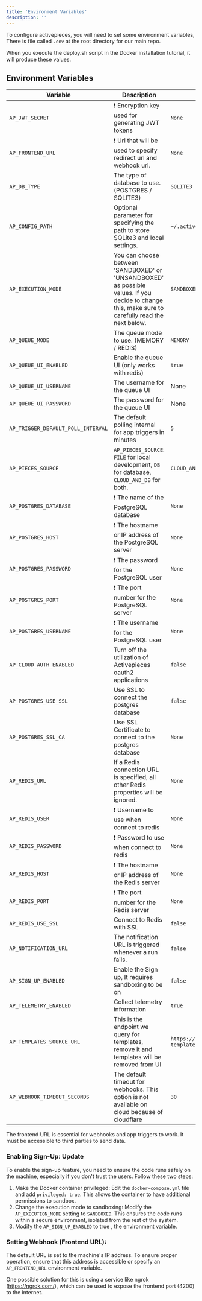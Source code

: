 ```yaml
---
title: 'Environment Variables'
description: ''
---
```


To configure activepieces, you will need to set some environment variables, There is file called `.env` at the root directory for our main repo.

<Tip>
  When you execute the deploy.sh script in the Docker installation tutorial, it
  will produce these values.
</Tip>

## Environment Variables

| Variable                           | Description                                                                                   | Default Value                                          | Example                                                      |
| ---------------------------------- | --------------------------------------------------------------------------------------------- | ------------------------------------------------------ | ------------------------------------------------------------ |
| `AP_JWT_SECRET`                    | ❗️ Encryption key used for generating JWT tokens                                             | `None`                                                 | https://demo.activepieces.com                                |
| `AP_FRONTEND_URL`                  | ❗️ Url that will be used to specify redirect url and webhook url.                            | `None`                                                 | https://demo.activepieces.com/api                            |
| `AP_DB_TYPE`                       | The type of database to use. (POSTGRES / SQLITE3)                                             | `SQLITE3`                                              |
| `AP_CONFIG_PATH`                   | Optional parameter for specifying the path to store SQLite3 and local settings.               | `~/.activepieces`                                      |
| `AP_EXECUTION_MODE`                |  You can choose between 'SANDBOXED' or 'UNSANDBOXED' as possible values. If you decide to change this, make sure to carefully read the next below. | `SANDBOXED`                |
| `AP_QUEUE_MODE`                    | The queue mode to use. (MEMORY / REDIS)                                                       | `MEMORY`                                               |
| `AP_QUEUE_UI_ENABLED`              | Enable the queue UI (only works with redis)                                                   | `true`                                                 |
| `AP_QUEUE_UI_USERNAME`             | The username for the queue UI                                                                 | None                                                   |
| `AP_QUEUE_UI_PASSWORD`             | The password for the queue UI                                                                 | None                                                   |
| `AP_TRIGGER_DEFAULT_POLL_INTERVAL` | The default polling internal for app triggers in minutes                                      | `5`                                                    |
| `AP_PIECES_SOURCE`                 | `AP_PIECES_SOURCE`: `FILE` for local development, `DB` for database, `CLOUD_AND_DB` for both. | `CLOUD_AND_DB`
| `AP_POSTGRES_DATABASE`             | ❗️ The name of the PostgreSQL database                                                       | `None`                                                 |
| `AP_POSTGRES_HOST`                 | ❗️ The hostname or IP address of the PostgreSQL server                                       | `None`                                                 |
| `AP_POSTGRES_PASSWORD`             | ❗️ The password for the PostgreSQL user                                                      | `None`                                                 |
| `AP_POSTGRES_PORT`                 | ❗️ The port number for the PostgreSQL server                                                 | `None`                                                 |
| `AP_POSTGRES_USERNAME`             | ❗️ The username for the PostgreSQL user                                                      | `None`                                                 |
| `AP_CLOUD_AUTH_ENABLED`            | Turn off the utilization of Activepieces oauth2 applications                                  | `false`                                                |
| `AP_POSTGRES_USE_SSL`              | Use SSL to connect the postgres database                                                      | `false`                                                |
| `AP_POSTGRES_SSL_CA`               | Use SSL Certificate to connect to the postgres database                                       | `None`                                                 |
| `AP_REDIS_URL`                     | If a Redis connection URL is specified, all other Redis properties will be ignored.           | `None`                                                 |
| `AP_REDIS_USER`                    | ❗️ Username to use when connect to redis                                                     | `None`                                                 |
| `AP_REDIS_PASSWORD`                | ❗️ Password to use when connect to redis                                                     | `None`                                                 |
| `AP_REDIS_HOST`                    | ❗️ The hostname or IP address of the Redis server                                            | `None`                                                 |
| `AP_REDIS_PORT`                    | ❗️ The port number for the Redis server                                                      | `None`                                                 |
| `AP_REDIS_USE_SSL`                 | Connect to Redis with SSL                                                                     | `false`                                                |
| `AP_NOTIFICATION_URL`              | The notification URL is triggered whenever a run fails.                                       | `false`                                                | https://cloud.activepieces.com/flows/WEBHOOK_TRIGGER_FLOW_ID |
| `AP_SIGN_UP_ENABLED`               | Enable the Sign up, It requires sandboxing to be on                                             | `false`                                                |
| `AP_TELEMETRY_ENABLED`             | Collect telemetry information                                                                 | `true`                                                |
| `AP_TEMPLATES_SOURCE_URL`          | This is the endpoint we query for templates, remove it and templates will be removed from UI  | `https://cloud.activepieces.com/api/v1/flow-templates` |
| `AP_WEBHOOK_TIMEOUT_SECONDS`       | The default timeout for webhooks. This option is not available on cloud because of cloudflare | `30`                                                   |

<Warning>
  The frontend URL is essential for webhooks and app triggers to work. It must
  be accessible to third parties to send data.
</Warning>

### Enabling Sign-Up: Update

To enable the sign-up feature, you need to ensure the code runs safely on the machine, especially if you don't trust the users. Follow these two steps:

1. Make the Docker container privileged: Edit the `docker-compose.yml` file and add `privileged: true`. This allows the container to have additional permissions to sandbox.
2. Change the execution mode to sandboxing: Modify the `AP_EXECUTION_MODE` setting to `SANDBOXED`. This ensures the code runs within a secure environment, isolated from the rest of the system.
3. Modify the `AP_SIGN_UP_ENABLED` to true , the environment variable. 

### Setting Webhook (Frontend URL):

The default URL is set to the machine's IP address. To ensure proper operation, ensure that this address is accessible or specify an `AP_FRONTEND_URL` environment variable.

One possible solution for this is using a service like ngrok (https://ngrok.com/), which can be used to expose the frontend port (4200) to the internet.
